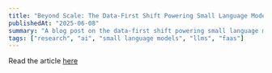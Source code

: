 ```yaml
---
title: "Beyond Scale: The Data-First Shift Powering Small Language Models"
publishedAt: "2025-06-08"
summary: "A blog post on the data-first shift powering small language models"
tags: ["research", "ai", "small language models", "llms", "faas"]
---
```


Read the article [here](https://medium.com/@sohlost/beyond-scale-the-data-first-shift-powering-small-language-models-1)
